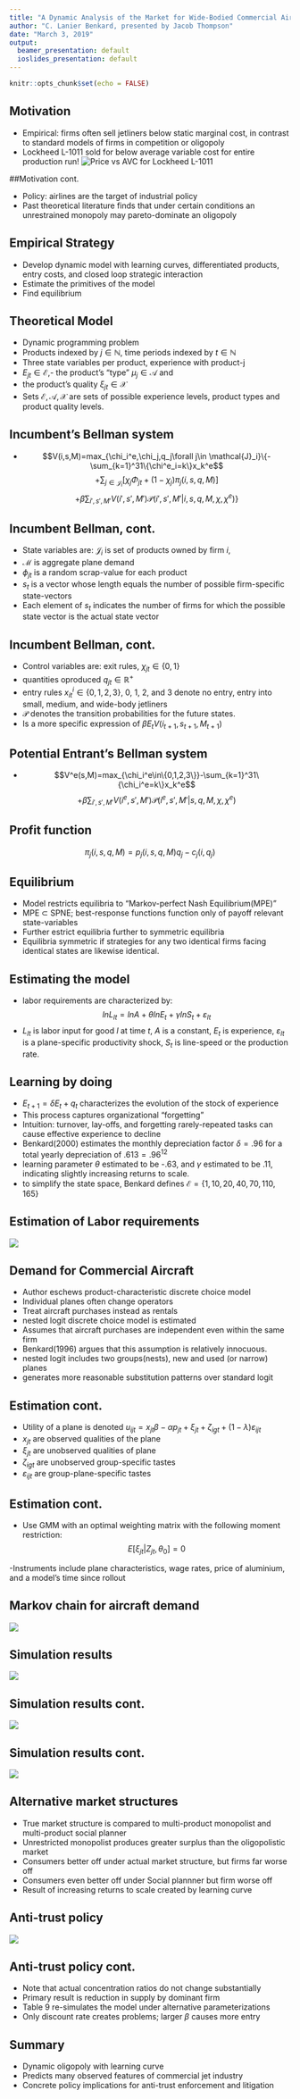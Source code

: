 ```yaml
---
title: "A Dynamic Analysis of the Market for Wide-Bodied Commercial Aircraft"
author: "C. Lanier Benkard, presented by Jacob Thompson"
date: "March 3, 2019"
output:
  beamer_presentation: default
  ioslides_presentation: default
---
```


```r
knitr::opts_chunk$set(echo = FALSE)
```

## Motivation

- Empirical: firms often sell jetliners below static marginal cost, in contrast to standard models of firms in competition or oligopoly
- Lockheed L-1011 sold for below average variable cost for entire production run!
![Price vs AVC for Lockheed L-1011](C:\\Users\\jthom\\Pictures\\L-1011.png)

##Motivation cont. 

- Policy: airlines are the target of industrial policy
- Past theoretical literature finds that under certain conditions an unrestrained monopoly may pareto-dominate an oligopoly

## Empirical Strategy

- Develop dynamic model with learning curves, differentiated products, entry costs, and closed loop strategic interaction
- Estimate the primitives of the model
- Find equilibrium 

## Theoretical Model
- Dynamic programming problem
- Products indexed by $j \in \mathbb{N}$, time periods indexed by $t \in \mathbb{N}$
- Three state variables per product, experience with product-j 
- $E_{jt} \in \mathcal{E}$,- the product's "type" $\mu_j \in \mathcal{A}$ and 
- the product's quality $\xi_{jt} \in \mathcal{X}$
- Sets $\mathcal{E}, \mathcal{A}, \mathcal{X}$ are sets of possible experience levels, product types and product quality levels. 

## Incumbent's Bellman system

- $$V(i,s,M)=max_{\chi_i^e,\chi_j,q_j\forall j\in \mathcal{J}_i}\{-\sum_{k=1}^31\{\chi^e_i=k\}x_k^e$$ $$ + \sum_{j\in\mathcal{J}_i}[\chi_j\Phi_{jt}+(1-\chi_j)\pi_j(i,s,q,M)]$$  $$+ \beta \sum_{i',s',M'}V(i',s',M')\mathcal{P}(i',s',M'\vert i,s,q,M,\chi,\chi^e)\}$$

## Incumbent Bellman, cont. 

- State variables are: $\mathcal{J}_i$ is set of products owned by firm $i$, 
- $\mathcal{M}$ is aggregate plane demand
- $\phi_{jt}$ is a random scrap-value for each product
- $s_t$ is a vector whose length equals the number of possible firm-specific state-vectors
- Each element of $s_t$ indicates the number of firms for which the possible state vector is the actual state vector


## Incumbent Bellman, cont.  

- Control variables are: exit rules, $\chi_{jt}\in\{0,1\}$ 
- quantities oproduced $q_{jt}\in\mathbb{R}^+$
- entry rules $x^i_{it}\in\{0,1,2,3\}$, 0, 1, 2, and 3 denote no entry, entry into small, medium, and wide-body jetliners
- $\mathcal{P}$ denotes the transition probabilities for the future states. 
- Is a more specific expression of $\beta E_t V(i_{t+1},s_{t+1},M_{t+1})$

## Potential Entrant's Bellman system

- $$V^e(s,M)=max_{\chi_i^e\in\{0,1,2,3\}}-\sum_{k=1}^31\{\chi_i^e=k\}x_k^e$$ $$+\beta\sum_{i',s',M'}V(i^e,s',M')\mathcal{P}(i^e,s',M'|s,q,M,\chi,\chi^e)$$

## Profit function

$$\pi_j(i,s,q,M)=p_j(i,s,q,M)q_j-c_j(i,q_j)$$

## Equilibrium

- Model restricts equilibria to "Markov-perfect Nash Equilibrium(MPE)"
- MPE $\subset$ SPNE; best-response functions function only of payoff relevant state-variables
- Further estrict equilibria further to symmetric equilibria
- Equilibria symmetric if strategies for any two identical firms facing identical states are likewise identical. 

## Estimating the model

- labor requirements are characterized by: $$lnL_{lt}=lnA+\theta lnE_t+\gamma lnS_t+\varepsilon_{lt}$$
- $L_{lt}$ is labor input for good $l$ at time $t$, $A$ is a constant, $E_t$ is experience, $\varepsilon_{lt}$ is a plane-specific productivity shock, $S_t$ is line-speed or the production rate. 

## Learning by doing

- $E_{t+1} = \delta E_t + q_t$ characterizes the evolution of the stock of experience
- This process captures organizational "forgetting"
- Intuition: turnover, lay-offs, and forgetting rarely-repeated tasks can cause effective experience to decline
- Benkard(2000) estimates the monthly depreciation factor $\delta = .96$ for a total yearly depreciation of $.613=.96^{12}$
- learning parameter $\theta$ estimated to be -.63, and $\gamma$ estimated to be .11, indicating slightly increasing returns to scale. 
- to simplify the state space, Benkard defines $\mathcal{E} = \{1,10,20,40,70,110,165\}$

## Estimation of Labor requirements

![](C:\\Users\\jthom\\Pictures\\table 1.png)

## Demand for Commercial Aircraft

- Author eschews product-characteristic discrete choice model 
- Individual planes often change operators
- Treat aircraft purchases instead as rentals 
- nested logit discrete choice model is estimated
- Assumes that aircraft purchases are independent even within the same firm
- Benkard(1996) argues that this assumption is relatively innocuous. 
- nested logit includes two groups(nests), new and used (or narrow) planes
- generates more reasonable substitution patterns over standard logit

## Estimation cont.

- Utility of a plane is denoted $u_{ijt} = x_{jt}\beta-\alpha p_{jt} + \xi_{jt}+\zeta_{igt}+(1-\lambda)\varepsilon_{ijt}$
- $x_{jt}$ are observed qualities of the plane
- $\xi_{jt}$ are unobserved qualities of plane
- $\zeta_{igt}$ are unobserved group-specific tastes
- $\varepsilon_{ijt}$ are group-plane-specific tastes

## Estimation cont. 

- Use GMM with an optimal weighting matrix with the following moment restriction: $$E[\xi_{jt}|Z_{jt},\theta_0]=0$$

-Instruments include plane characteristics, wage rates, price of aluminium, and a model's time since rollout

## Markov chain for aircraft demand 

![](C:\\Users\\jthom\\Pictures\\markov table.png)

## Simulation results

![](C:\\Users\\jthom\\Pictures\\price_sim)

## Simulation results cont. 

![](C:\\Users\\jthom\\Pictures\\simulated_cost_curves)

## Simulation results cont. 

![](C:\\Users\\jthom\\Pictures\\simulated_quantity)

## Alternative market structures

- True market structure is compared to multi-product monopolist and multi-product social planner
- Unrestricted monopolist produces greater surplus than the oligopolistic market
- Consumers better off under actual market structure, but firms far worse off
- Consumers even better off under Social plannner but firm worse off
- Result of increasing returns to scale created by learning curve

## Anti-trust policy

![](C:\\Users\\jthom\\Pictures\\anti-trust)

## Anti-trust policy cont. 

- Note that actual concentration ratios do not change substantially
- Primary result is reduction in supply by dominant firm
- Table 9 re-simulates the model under alternative parameterizations
- Only discount rate creates problems; larger $\beta$ causes more entry

## Summary

- Dynamic oligopoly with learning curve
- Predicts many observed features of commercial jet industry
- Concrete policy implications for anti-trust enforcement and litigation

